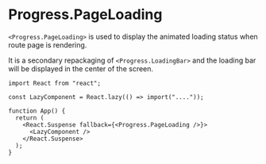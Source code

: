 
<Meta title="components/Progress/Progress.PageLoading" />

# Progress.PageLoading

`<Progress.PageLoading>` is used to display the animated loading status when route page is rendering.

It is a secondary repackaging of `<Progress.LoadingBar>` and the loading bar will be displayed in the center of the screen.

```tsx
import React from "react";

const LazyComponent = React.lazy(() => import("...."));

function App() {
  return (
    <React.Suspense fallback={<Progress.PageLoading />}>
      <LazyComponent />
    </React.Suspense>
  );
}
```
